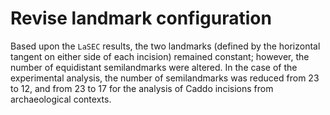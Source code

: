 # Revise landmark configuration

Based upon the `LaSEC` results, the two landmarks (defined by the horizontal tangent on either side of each incision) remained constant; however, the number of equidistant semilandmarks were altered. In the case of the experimental analysis, the number of semilandmarks was reduced from 23 to 12, and from 23 to 17 for the analysis of Caddo incisions from archaeological contexts.
